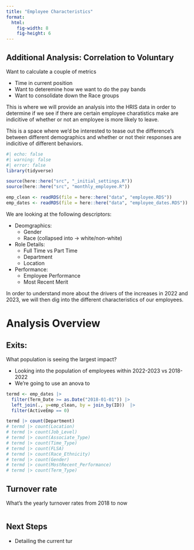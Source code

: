 ```yaml
---
title: "Employee Characteristics"
format:
  html:
    fig-width: 8
    fig-height: 6
---
```



::: {.callout-important collapse="true"}
## Additional Analysis: Correlation to Voluntary

Want to calculate a couple of metrics

* Time in current position
* Want to deteremine how we want to do the pay bands
* Want to consolidate down the Race groups

:::

This is where we will provide an analysis into the HRIS data in order to determine if we see if there are certain employee charatistics make are indicitive of whether or not an employee is more likely to leave.

This is a space where we'd be interested to tease out the difference's between different demographics and whether or not their responses are indicitive of different behaviors.

```r
#| echo: false
#| warning: false
#| error: false
library(tidyverse)

source(here::here("src", "_initial_settings.R"))
source(here::here("src", "monthly_employee.R"))

emp_clean <- readRDS(file = here::here("data", "employee.RDS"))
emp_dates <- readRDS(file = here::here("data", "employee_dates.RDS"))
```

We are looking at the following descriptors: 

* Deomgraphics: 
  * Gender
  * Race (collapsed into -> white/non-white)
* Role Details:
  * Full Time vs Part Time
  * Department
  * Location
* Performance: 
  * Employee Performance
  * Most Recent Merit

  
In order to understand more about the drivers of the increases in 2022 and 2023, we will then dig into the different characteristics of our employees. 

# Analysis Overview

::: panel-tabset
## Exits:

What population is seeing the largest impact?

* Looking into the population of employees within 2022-2023 vs 2018-2022
* We're going to use an anova to 

```r
termd <- emp_dates |> 
  filter(Term_Date >= as.Date("2018-01-01")) |> 
  left_join(., y=emp_clean, by = join_by(ID))  |> 
  filter(ActiveEmp == 0) 

termd |> count(Department)
# termd |> count(Location)
# termd |> count(Job_Level)
# termd |> count(Associate_Type)
# termd |> count(Time_Type)
# termd |> count(FLSA)
# termd |> count(Race_Ethnicity)
# termd |> count(Gender)
# termd |> count(MostRecent_Performance)
# termd |> count(Term_Type)

```


## Turnover rate

What's the yearly turnover rates from 2018 to now

```r

```

## Next Steps

-   Detailing the current tur

:::